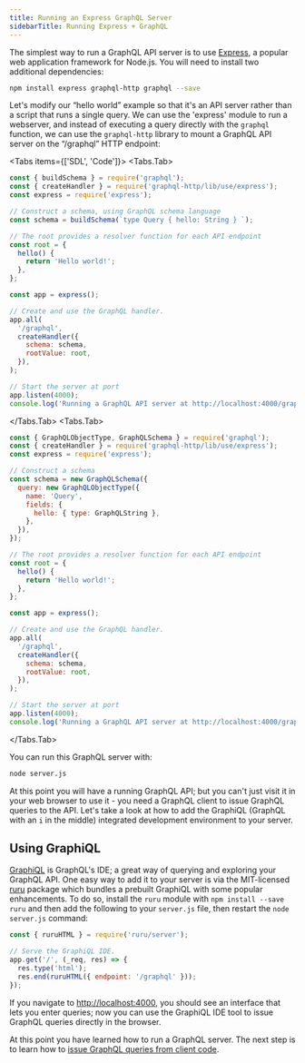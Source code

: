 ```yaml
---
title: Running an Express GraphQL Server
sidebarTitle: Running Express + GraphQL
---
```



The simplest way to run a GraphQL API server is to use [Express](https://expressjs.com), a popular web application framework for Node.js. You will need to install two additional dependencies:

```sh npm2yarn
npm install express graphql-http graphql --save
```

Let's modify our “hello world” example so that it's an API server rather than a script that runs a single query. We can use the 'express' module to run a webserver, and instead of executing a query directly with the `graphql` function, we can use the `graphql-http` library to mount a GraphQL API server on the “/graphql” HTTP endpoint:

<Tabs items={['SDL', 'Code']}>
  <Tabs.Tab>
```javascript
const { buildSchema } = require('graphql');
const { createHandler } = require('graphql-http/lib/use/express');
const express = require('express');

// Construct a schema, using GraphQL schema language
const schema = buildSchema(`type Query { hello: String } `);

// The root provides a resolver function for each API endpoint
const root = {
  hello() {
    return 'Hello world!';
  },
};

const app = express();

// Create and use the GraphQL handler.
app.all(
  '/graphql',
  createHandler({
    schema: schema,
    rootValue: root,
  }),
);

// Start the server at port
app.listen(4000);
console.log('Running a GraphQL API server at http://localhost:4000/graphql');

````
</Tabs.Tab>
<Tabs.Tab>
```javascript
const { GraphQLObjectType, GraphQLSchema } = require('graphql');
const { createHandler } = require('graphql-http/lib/use/express');
const express = require('express');

// Construct a schema
const schema = new GraphQLSchema({
  query: new GraphQLObjectType({
    name: 'Query',
    fields: {
      hello: { type: GraphQLString },
    },
  }),
});

// The root provides a resolver function for each API endpoint
const root = {
  hello() {
    return 'Hello world!';
  },
};

const app = express();

// Create and use the GraphQL handler.
app.all(
  '/graphql',
  createHandler({
    schema: schema,
    rootValue: root,
  }),
);

// Start the server at port
app.listen(4000);
console.log('Running a GraphQL API server at http://localhost:4000/graphql');
````

  </Tabs.Tab>
</Tabs>

You can run this GraphQL server with:

```sh
node server.js
```

At this point you will have a running GraphQL API; but you can't just visit it in your web browser to use it - you need a GraphQL client to issue GraphQL queries to the API. Let's take a look at how to add the GraphiQL (GraphQL with an `i` in the middle) integrated development environment to your server.

## Using GraphiQL

[GraphiQL](https://github.com/graphql/graphiql) is GraphQL's IDE; a great way of querying and exploring your GraphQL API.
One easy way to add it to your server is via the MIT-licensed [ruru](https://github.com/graphile/crystal/blob/main/grafast/ruru/README.md) package which bundles a prebuilt GraphiQL with some popular enhancements.
To do so, install the `ruru` module with `npm install --save ruru` and then add the following to your `server.js` file, then restart the `node server.js` command:

```js
const { ruruHTML } = require('ruru/server');

// Serve the GraphiQL IDE.
app.get('/', (_req, res) => {
  res.type('html');
  res.end(ruruHTML({ endpoint: '/graphql' }));
});
```

If you navigate to [http://localhost:4000](http://localhost:4000), you should see an interface that lets you enter queries;
now you can use the GraphiQL IDE tool to issue GraphQL queries directly in the browser.

At this point you have learned how to run a GraphQL server. The next step is to learn how to [issue GraphQL queries from client code](./graphql-clients).

